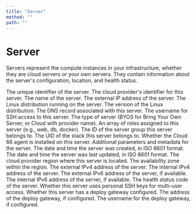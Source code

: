 ```yaml
---
title: "Server"
method: ""
path: ""
---
```


# Server

Servers represent the compute instances in your infrastructure, whether they are cloud servers or your own servers. They contain information about the server's configuration, location, and health status.

<Model>
    <ModelProperty name="uid" type="string">
        The unique identifier of the server.
    </ModelProperty>
    <ModelProperty name="vendor_uid" type="string">
        The cloud provider's identifier for this server.
    </ModelProperty>
    <ModelProperty name="name" type="string">
        The name of the server.
    </ModelProperty>
    <ModelProperty name="address" type="string">
        The external IP address of the server.
    </ModelProperty>
    <ModelProperty name="distro" type="string">
        The Linux distribution running on the server.
    </ModelProperty>
    <ModelProperty name="distro_version" type="string">
        The version of the Linux distribution.
    </ModelProperty>
    <ModelProperty name="dns_record" type="string">
        The DNS record associated with this server.
    </ModelProperty>
    <ModelProperty name="user_name" type="string">
        The username for SSH access to this server.
    </ModelProperty>
    <ModelProperty name="server_type" type="string">
        The type of server (BYOS for Bring Your Own Server, or Cloud with provider name).
    </ModelProperty>
    <ModelProperty name="server_roles" type="array">
        An array of roles assigned to this server (e.g., web, db, docker).
    </ModelProperty>
    <ModelProperty name="server_group_id" type="integer">
        The ID of the server group this server belongs to.
    </ModelProperty>
    <ModelProperty name="stack_uid" type="string">
        The UID of the stack this server belongs to.
    </ModelProperty>
    <ModelProperty name="has_agent" type="boolean">
        Whether the Cloud 66 agent is installed on this server.
    </ModelProperty>
    <ModelProperty name="params" type="object">
        Additional parameters and metadata for the server.
    </ModelProperty>
    <ModelProperty name="created_at" type="datetime">
        The date and time the server was created, in ISO 8601 format.
    </ModelProperty>
    <ModelProperty name="updated_at" type="datetime">
        The date and time the server was last updated, in ISO 8601 format.
    </ModelProperty>
    <ModelProperty name="region" type="string">
        The cloud provider region where this server is located.
    </ModelProperty>
    <ModelProperty name="availability_zone" type="string">
        The availability zone within the region.
    </ModelProperty>
    <ModelProperty name="ext_ipv4" type="string">
        The external IPv4 address of the server.
    </ModelProperty>
    <ModelProperty name="int_ipv4" type="string">
        The internal IPv4 address of the server.
    </ModelProperty>
    <ModelProperty name="ext_ipv6" type="string">
        The external IPv6 address of the server, if available.
    </ModelProperty>
    <ModelProperty name="int_ipv6" type="string">
        The internal IPv6 address of the server, if available.
    </ModelProperty>
    <ModelProperty name="health_state" type="integer">
        The health status code of the server.
    </ModelProperty>
    <ModelProperty name="personal_key" type="boolean">
        Whether this server uses personal SSH keys for multi-user access.
    </ModelProperty>
    <ModelProperty name="has_deploy_gateway" type="boolean">
        Whether this server has a deploy gateway configured.
    </ModelProperty>
    <ModelProperty name="deploy_gateway_address" type="string">
        The address of the deploy gateway, if configured.
    </ModelProperty>
    <ModelProperty name="deploy_gateway_user_name" type="string">
        The username for the deploy gateway, if configured.
    </ModelProperty>
</Model>